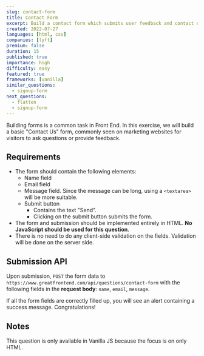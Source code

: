 ```yaml
---
slug: contact-form
title: Contact Form
excerpt: Build a contact form which submits user feedback and contact details to a back end API
created: 2022-07-27
languages: [html, css]
companies: [lyft]
premium: false
duration: 15
published: true
importance: high
difficulty: easy
featured: true
frameworks: [vanilla]
similar_questions:
  - signup-form
next_questions:
  - flatten
  - signup-form
---
```


Building forms is a common task in Front End. In this exercise, we will build a basic "Contact Us" form, commonly seen on marketing websites for visitors to ask questions or provide feedback.

## Requirements

- The form should contain the following elements:
  - Name field
  - Email field
  - Message field. Since the message can be long, using a `<textarea>` will be more suitable.
  - Submit button
    - Contains the text "Send".
    - Clicking on the submit button submits the form.
- The form and submission should be implemented entirely in HTML. **No JavaScript should be used for this question**.
- There is no need to do any client-side validation on the fields. Validation will be done on the server side.

## Submission API

Upon submission, `POST` the form data to `https://www.greatfrontend.com/api/questions/contact-form` with the following fields in the **request body**: `name`, `email`, `message`.

If all the form fields are correctly filled up, you will see an alert containing a success message. Congratulations!

## Notes

This question is only available in Vanilla JS because the focus is on only HTML.
